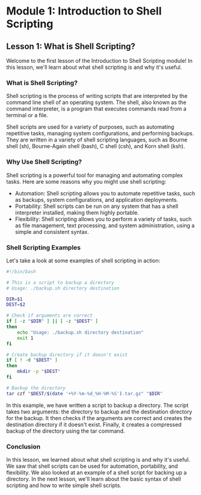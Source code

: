 # Module 1: Introduction to Shell Scripting

## Lesson 1: What is Shell Scripting?

Welcome to the first lesson of the Introduction to Shell Scripting module! In this lesson, we'll learn about what shell scripting is and why it's useful.

### What is Shell Scripting?

Shell scripting is the process of writing scripts that are interpreted by the command line shell of an operating system. The shell, also known as the command interpreter, is a program that executes commands read from a terminal or a file.

Shell scripts are used for a variety of purposes, such as automating repetitive tasks, managing system configurations, and performing backups. They are written in a variety of shell scripting languages, such as Bourne shell (sh), Bourne-Again shell (bash), C shell (csh), and Korn shell (ksh).

### Why Use Shell Scripting?

Shell scripting is a powerful tool for managing and automating complex tasks. Here are some reasons why you might use shell scripting:

- Automation: Shell scripting allows you to automate repetitive tasks, such as backups, system configurations, and application deployments.
- Portability: Shell scripts can be run on any system that has a shell interpreter installed, making them highly portable.
- Flexibility: Shell scripting allows you to perform a variety of tasks, such as file management, text processing, and system administration, using a simple and consistent syntax.

### Shell Scripting Examples

Let's take a look at some examples of shell scripting in action:

```bash
#!/bin/bash

# This is a script to backup a directory
# Usage: ./backup.sh directory destination

DIR=$1
DEST=$2

# Check if arguments are correct
if [ -z "$DIR" ] || [ -z "$DEST" ]
then
    echo "Usage: ./backup.sh directory destination"
    exit 1
fi

# Create backup directory if it doesn't exist
if [ ! -d "$DEST" ]
then
    mkdir -p "$DEST"
fi

# Backup the directory
tar czf "$DEST/$(date '+%Y-%m-%d_%H-%M-%S').tar.gz" "$DIR"
```

In this example, we have written a script to backup a directory. The script takes two arguments: the directory to backup and the destination directory for the backup. It then checks if the arguments are correct and creates the destination directory if it doesn't exist. Finally, it creates a compressed backup of the directory using the tar command.

### Conclusion

In this lesson, we learned about what shell scripting is and why it's useful. We saw that shell scripts can be used for automation, portability, and flexibility. We also looked at an example of a shell script for backing up a directory. In the next lesson, we'll learn about the basic syntax of shell scripting and how to write simple shell scripts.